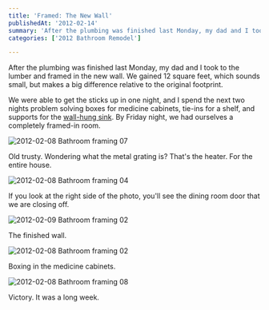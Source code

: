 ```yaml
---
title: 'Framed: The New Wall'
publishedAt: '2012-02-14'
summary: 'After the plumbing was finished last Monday, my dad and I took to the lumber and framed in the new wall. We gained 12 square feet, which sounds small, but makes a big difference relative to the origin...'
categories: ['2012 Bathroom Remodel']

---
```


After the plumbing was finished last Monday, my dad and I took to the lumber and framed in the new wall. We gained 12 square feet, which sounds small, but makes a big difference relative to the original footprint.

We were able to get the sticks up in one night, and I spend the next two nights problem solving boxes for medicine cabinets, tie-ins for a shelf, and supports for the [wall-hung sink](http://dontwaitfor.us/heavier-iron-the-cast-iron-sink/). By Friday night, we had ourselves a completely framed-in room.

<Image src="/images/blog/framed-the-new-wall/13922976955_a782c4c1bb_z.jpg" alt="2012-02-08 Bathroom framing 07" width={800} height={600} />

Old trusty. Wondering what the metal grating is? That's the heater. For the entire house.

<Image src="/images/blog/framed-the-new-wall/13899862576_75a281af60_z.jpg" alt="2012-02-08 Bathroom framing 04" width={800} height={600} />

If you look at the right side of the photo, you'll see the dining room door that we are closing off.

<Image src="/images/blog/framed-the-new-wall/13923047893_4c30753b2c_z.jpg" alt="2012-02-09 Bathroom framing 02" width={800} height={600} />

The finished wall.

<Image src="/images/blog/framed-the-new-wall/13923032693_9cd96189d2_z.jpg" alt="2012-02-08 Bathroom framing 02" width={800} height={600} />

Boxing in the medicine cabinets.

<Image src="/images/blog/framed-the-new-wall/13899853411_88ee9f6838_z.jpg" alt="2012-02-08 Bathroom framing 08" width={800} height={600} />

Victory. It was a long week.

